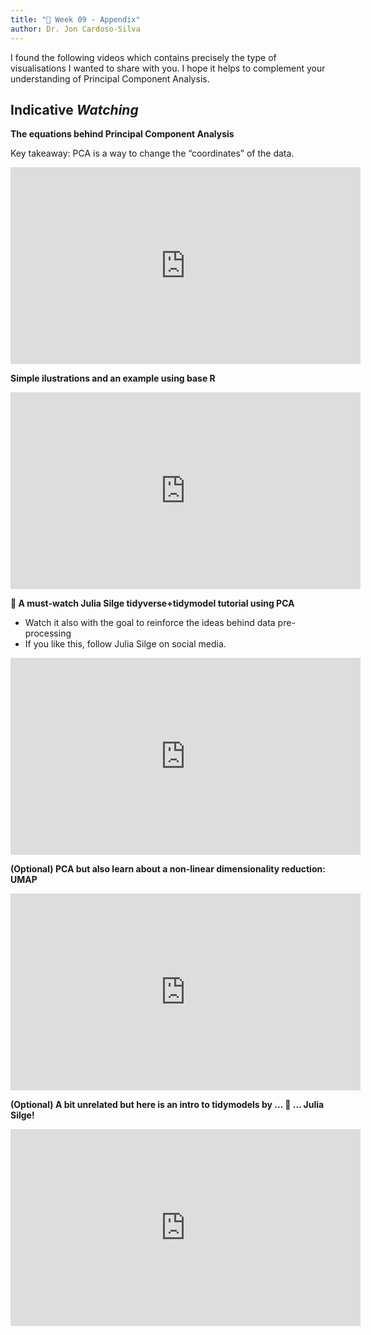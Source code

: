 ---
title: "🔖 Week 09 - Appendix"
author: Dr. Jon Cardoso-Silva
---

I found the following videos which contains precisely the type of visualisations I wanted to share with you. I hope it helps to complement your understanding of Principal Component Analysis.


## Indicative _Watching_

**The equations behind Principal Component Analysis**

Key takeaway: PCA is a way to change the "coordinates" of the data.

<iframe width="560" height="315" src="https://www.youtube.com/embed/fkf4IBRSeEc" title="YouTube video player" frameborder="0" allow="accelerometer; autoplay; clipboard-write; encrypted-media; gyroscope; picture-in-picture" allowfullscreen></iframe>

**Simple ilustrations and an example using base R**

<iframe width="560" height="315" src="https://www.youtube.com/embed/TJdH6rPA-TI" title="YouTube video player" frameborder="0" allow="accelerometer; autoplay; clipboard-write; encrypted-media; gyroscope; picture-in-picture" allowfullscreen></iframe>

**🌟 A must-watch Julia Silge tidyverse+tidymodel tutorial using PCA**

- Watch it also with the goal to reinforce the ideas behind data pre-processing 
- If you like this, follow Julia Silge on social media. 

<iframe width="560" height="315" src="https://www.youtube.com/embed/OvgzIx5mDNM" title="YouTube video player" frameborder="0" allow="accelerometer; autoplay; clipboard-write; encrypted-media; gyroscope; picture-in-picture" allowfullscreen></iframe>

**(Optional) PCA but also learn about a non-linear dimensionality reduction: UMAP**

<iframe width="560" height="315" src="https://www.youtube.com/embed/_1msVvPE_KY" title="YouTube video player" frameborder="0" allow="accelerometer; autoplay; clipboard-write; encrypted-media; gyroscope; picture-in-picture" allowfullscreen></iframe>

**(Optional) A bit unrelated but here is an intro to tidymodels by ... 🥁 ... Julia Silge!**

<iframe width="560" height="315" src="https://www.youtube.com/embed/015rGZe2Lkk" title="YouTube video player" frameborder="0" allow="accelerometer; autoplay; clipboard-write; encrypted-media; gyroscope; picture-in-picture" allowfullscreen></iframe>
